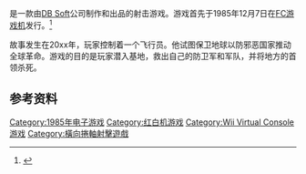 {{NoteTA
| G1=Games
}}

{{vgname|高机动战斗II|ja=高機動戦闘メカ ヴォルガードII|en=Volguard II}}是一款由[[DB_Soft|DB Soft]]公司制作和出品的射击游戏。游戏首先于1985年12月7日在[[FC游戏机|FC游戏机]]发行。<ref name="gamefaqs">{{cite web | url = http://www.gamefaqs.com/nes/578262-volguard-ii/data| title = Release information | publisher = [[GameFAQs|GameFAQs]]| date = | accessdate = 2015-07-09}}</ref>

故事发生在20xx年，玩家控制着一个飞行员。他试图保卫地球以防邪恶国家推动全球革命。游戏的目的是玩家潜入基地，救出自己的防卫军和军队，并将地方的首领杀死。

== 参考资料 ==
{{Reflist}}

{{清版射击游戏小作品}}

[[Category:1985年电子游戏|Category:1985年电子游戏]]
[[Category:红白机游戏|Category:红白机游戏]]
[[Category:Wii_Virtual_Console游戏|Category:Wii Virtual Console游戏]]
[[Category:橫向捲軸射擊遊戲|Category:橫向捲軸射擊遊戲]]